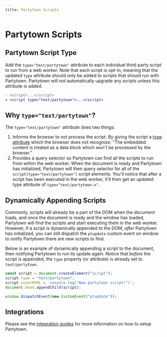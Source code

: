 ```yaml
---
title: Partytown Scripts
---
```


# Partytown Scripts

## Partytown Script Type

Add the `type="text/partytown"` attribute to each individual third-party script to run from a web worker. Note that each script is opt-in, meaning that the updated `type` attribute should only be added to scripts that should run with Partytown. Partytown will _not_ automatically upgrade any scripts unless this attribute is added.

```diff
- <script>...</script>
+ <script type="text/partytown">...</script>
```

## Why `type="text/partytown"`?

The `type="text/partytown"` attribute does two things:

1. Informs the browser to _not_ process the script. By giving the script a [type attribute](https://developer.mozilla.org/en-US/docs/Web/HTML/Element/script#attr-type) which the browser does not recognize: "The embedded content is treated as a data block which won't be processed by the browser."
2. Provides a query selector so Partytown can find all the scripts to run from within the web worker. When the document is ready and Partytown has initialized, Partytown will then query selector for all of the `script[type="text/partytown"]` script elements. You'll notice that after a script has been executed in the web worker, it'll then get an updated type attribute of `type="text/partytown-x"`.

## Dynamically Appending Scripts

Commonly, scripts will already be a part of the DOM when the document loads, and once the document is ready and the window has loaded, Partytown will find the scripts and start executing them in the web worker. However, if a script is dynamically appended to the DOM, _after_ Partytown has initialized, you can still dispatch the `ptupdate` custom event on window to notify Partytown there are new scripts to find.

Below is an example of dynamically appending a script to the document, then notifying Partytown to run its update again. Notice that _before_ the script is appended, the `type` property (or attribute) is already set to `text/partytown`.

```js
const script = document.createElement("script");
script.type = "text/partytown";
script.innerHTML = `console.log("New partytown script!")`;
document.head.appendChild(script);

window.dispatchEvent(new CustomEvent("ptupdate"));
```

## Integrations

Please see the [integration guides](/integrations) for more information on how to setup Partytown.
